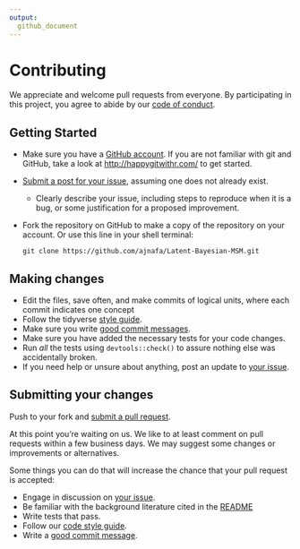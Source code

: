 ```yaml
---
output: 
  github_document
---
```


# Contributing

We appreciate and welcome pull requests from everyone. By participating in this project, you
agree to abide by our [code of conduct](https://contributor-covenant.org/version/2/0/CODE_OF_CONDUCT.html).

## Getting Started

* Make sure you have a [GitHub account](https://github.com/signup/free). If you are not familiar with git and GitHub, take a look at <http://happygitwithr.com/> to get started.
* [Submit a post for your issue](https://github.com/ajnafa/Latent-Bayesian-MSM/issues/), assuming one does not already exist.
  * Clearly describe your issue, including steps to reproduce when it is a bug, or some justification for a proposed improvement.
* Fork the repository on GitHub to make a copy of the repository on your account. Or use this line in your shell terminal:

    `git clone https://github.com/ajnafa/Latent-Bayesian-MSM.git`
    
## Making changes

* Edit the files, save often, and make commits of logical units, where each commit indicates one concept
* Follow the tidyverse [style guide](https://style.tidyverse.org/index.html).
* Make sure you write [good commit messages](https://cbea.ms/git-commit/).
* Make sure you have added the necessary tests for your code changes.
* Run _all_ the tests using `devtools::check()` to assure nothing else was accidentally broken.
* If you need help or unsure about anything, post an update to [your issue](https://github.com/ajnafa/Latent-Bayesian-MSM/issues/).

## Submitting your changes

Push to your fork and [submit a pull request](https://docs.github.com/en/pull-requests/collaborating-with-pull-requests/proposing-changes-to-your-work-with-pull-requests/creating-a-pull-request).

At this point you're waiting on us. We like to at least comment on pull requests
within a few business days. We may suggest some changes or improvements or alternatives.

Some things you can do that will increase the chance that your pull request is accepted:

* Engage in discussion on [your issue](https://github.com/ajnafa/Latent-Bayesian-MSM/issues/).
* Be familiar with the background literature cited in the [README](README.md)
* Write tests that pass.
* Follow our [code style guide](https://style.tidyverse.org/index.html).
* Write a [good commit message](https://cbea.ms/git-commit/).